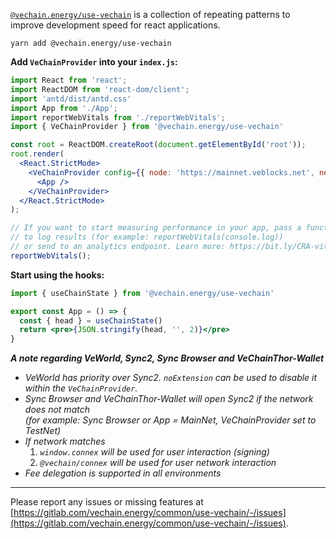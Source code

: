 
<Meta title="useVeChain" />

[`@vechain.energy/use-vechain`](https://www.npmjs.com/package/@vechain.energy/use-vechain) is a collection of repeating patterns to improve development speed for react applications.

```shell
yarn add @vechain.energy/use-vechain
```

**Add `VeChainProvider` into your `index.js`:**

```jsx
import React from 'react';
import ReactDOM from 'react-dom/client';
import 'antd/dist/antd.css'
import App from './App';
import reportWebVitals from './reportWebVitals';
import { VeChainProvider } from '@vechain.energy/use-vechain'

const root = ReactDOM.createRoot(document.getElementById('root'));
root.render(
  <React.StrictMode>
    <VeChainProvider config={{ node: 'https://mainnet.veblocks.net', network: 'main' }}>
      <App />
    </VeChainProvider>
  </React.StrictMode>
);

// If you want to start measuring performance in your app, pass a function
// to log results (for example: reportWebVitals(console.log))
// or send to an analytics endpoint. Learn more: https://bit.ly/CRA-vitals
reportWebVitals();
```


**Start using the hooks:**

```jsx
import { useChainState } from '@vechain.energy/use-vechain'

export const App = () => {
  const { head } = useChainState()
  return <pre>{JSON.stringify(head, '', 2)}</pre>
}
```


_**A note regarding VeWorld, Sync2, Sync Browser and VeChainThor-Wallet**_

* _VeWorld has priority over Sync2. `noExtension` can be used to disable it within the `VeChainProvider`._
* _Sync Browser and VeChainThor-Wallet will open Sync2 if the network does not match<br />(for example: Sync Browser or App = MainNet, VeChainProvider set to TestNet)_
* _If network matches_
    1. _`window.connex` will be used for user interaction (signing)_
    1. _`@vechain/connex` will be used for user network interaction_
* _Fee delegation is supported in all environments_

---

Please report any issues or missing features at [https://gitlab.com/vechain.energy/common/use-vechain/-/issues](https://gitlab.com/vechain.energy/common/use-vechain/-/issues).